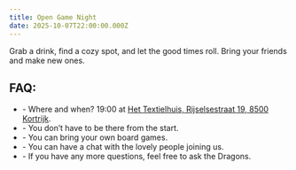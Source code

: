```yaml
---
title: Open Game Night
date: 2025-10-07T22:00:00.000Z
---
```


Grab a drink, find a cozy spot, and let the good times roll. Bring your friends and make new ones.

## FAQ:

* \- Where and when? 19:00 at  [Het Textielhuis, Rijselsestraat 19, 8500 Kortrijk](https://maps.app.goo.gl/qcLCStFCKN2ZUVii8).
* \- You don’t have to be there from the start.
* \- You can bring your own board games.
* \- You can have a chat with the lovely people joining us.
* \- If you have any more questions, feel free to ask the Dragons.
